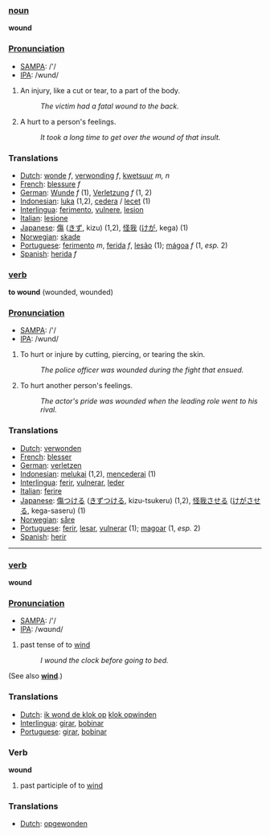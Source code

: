 ===[[noun]]===

'''wound'''

===[[Pronunciation]]===
*[[w:SAMPA|SAMPA]]: /'/
*[[w:IPA|IPA]]: /wund/

#An injury, like a cut or tear, to a part of the body.
#:''The victim had a fatal wound to the back.'' 
#A hurt to a person's feelings. 
#:''It took a long time to get over the wound of that insult.''

===Translations===

*[[Dutch]]: [[wonde]] ''f'', [[verwonding]] ''f'', [[kwetsuur]] ''m, n''
*[[French]]: [[blessure]] ''f''
*[[German]]: [[Wunde]] ''f'' (1), [[Verletzung]] ''f'' (1, 2)
*[[Indonesian]]: [[luka]] (1,2), [[cedera]] / [[lecet]] (1)
*[[Interlingua]]: [[ferimento]], [[vulnere]], [[lesion]]
*[[Italian]]: [[lesione]]
*[[Japanese]]: [[傷]] ([[きず]], kizu) (1,2), [[怪我]] ([[けが]], kega) (1)
*[[Norwegian]]: [[skade]]
*[[Portuguese]]: [[ferimento]] ''m'', [[ferida]] ''f'', [[lesão]] (1); [[mágoa]] ''f'' (1, ''esp.'' 2)
*[[Spanish]]: [[herida]] ''f''

===[[verb]]===

'''to wound''' (wounded, wounded)

===[[Pronunciation]]===
*[[w:SAMPA|SAMPA]]: /'/
*[[w:IPA|IPA]]: /wund/

#To hurt or injure by cutting, piercing, or tearing the skin. 
#:''The police officer was wounded during the fight that ensued.'' 
#To hurt another person's feelings. 
#:''The actor's pride was wounded when the leading role went to his rival.'' 

===Translations===

*[[Dutch]]: [[verwonden]]
*[[French]]: [[blesser]]
*[[German]]: [[verletzen]]
*[[Indonesian]]: [[luka|melukai]] (1,2), [[cedera|mencederai]] (1)
*[[Interlingua]]: [[ferir]], [[vulnerar]], [[leder]]
*[[Italian]]: [[ferire]]
*[[Japanese]]: [[傷]]つける ([[きず]]つける, kizu-tsukeru) (1,2), [[怪我]]させる ([[けが]]させる, kega-saseru) (1)
*[[Norwegian]]: [[såre]]
*[[Portuguese]]: [[ferir]], [[lesar]], [[vulnerar]] (1); [[magoar]] (1, ''esp.'' 2)
*[[Spanish]]: [[herir]]

----

===[[verb]]===

'''wound'''

===[[Pronunciation]]===
*[[w:SAMPA|SAMPA]]: /'/
*[[w:IPA|IPA]]: /wɑʊnd/

# past tense of to [[wind]]
#:''I wound the clock before going to bed.''

(See also '''[[wind]]'''.)

===Translations===

*[[Dutch]]: [[ik wond de klok op]] [[klok opwinden]]
*[[Interlingua]]: [[girar]], [[bobinar]]
*[[Portuguese]]: [[girar]], [[bobinar]]

=== Verb ===

'''wound'''

# past participle of to [[wind]]

=== Translations ===
*[[Dutch]]: [[opgewonden]]